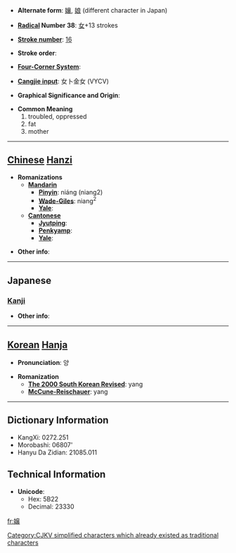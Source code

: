 * '''Alternate form''': [[孃]], [[娘]] (different character in Japan)

* '''[[Wiktionary:Chinese radical index| Radical]] Number 38''': [[Wiktionary:Chinese radical index 女|女]]+13 strokes

* '''[[Wiktionary:Chinese total strokes index|Stroke number]]''': [[Wiktionary:Chinese total strokes index 16|16]]

* '''Stroke order''': 

* '''[[Wiktionary:Chinese four corner index|Four-Corner System]]''': 

* '''[[Wiktionary:Chinese Cangjie index|Cangjie input]]''': 女卜金女 (VYCV)

* '''Graphical Significance and Origin''': 

* '''Common Meaning'''
*#troubled, oppressed
*# fat
*# mother


----

== [[Chinese]] [[Hanzi]] ==

* '''Romanizations'''
** '''[[Mandarin]]'''
*** '''[[Pinyin]]''': niáng (niang2)
*** '''[[Wade-Giles]]''': niang<sup>2</sup>
*** '''[[Yale]]''': 
** '''[[Cantonese]]'''
*** '''[[Jyutping]]''':
*** '''[[Penkyamp]]''': 
*** '''[[Yale]]''': 

* '''Other info''': 

----

==Japanese==
===[[Kanji]]===
{{kanji|on readings=[[じょう]] (jō)|kun readings=}}

* '''Other info''':  

----

== [[Korean]] [[Hanja]] ==

* '''Pronunciation''': 양

* '''Romanization'''
** '''[[The 2000 South Korean Revised Romanization|The 2000 South Korean Revised]]''': yang
** '''[[McCune-Reischauer]]''': yang

----

== Dictionary Information ==

* KangXi: 0272.251
* Morobashi: 06807'
* Hanyu Da Zidian: 21085.011

== Technical Information ==

* '''Unicode''':
** Hex: 5B22
** Decimal: 23330

[[Category:CJKV simplified characters which already existed as traditional characters]]

[[fr:嬢]]